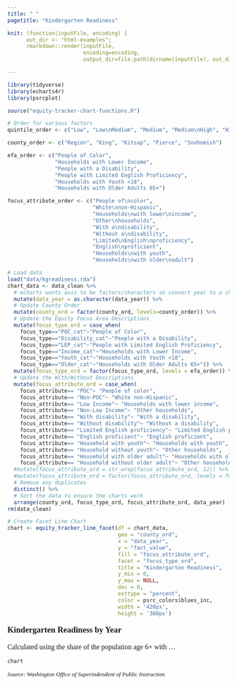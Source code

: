 ```yaml
---
title: " "
pagetitle: "Kindergarten Readiness"

knit: (function(inputFile, encoding) {
      out_dir <- "html-examples";
      rmarkdown::render(inputFile,
                        encoding=encoding,
                        output_dir=file.path(dirname(inputFile), out_dir))})

---
```


<style type="text/css">
.main-container {
  max-width: 100% !important;
  margin: auto;
}
</style>

```r
library(tidyverse)
library(echarts4r)
library(psrcplot)

source("equity-tracker-chart-functions.R")

# Order for various factors
quintile_order <- c("Low", "Low\nMedium", "Medium", "Medium\nHigh", "High")

county_order <- c("Region", "King", "Kitsap", "Pierce", "Snohomish")

efa_order <- c("People of Color", 
               "Households with Lower Income", 
               "People with a Disability", 
               "People with Limited English Proficiency", 
               "Households with Youth <18", 
               "Households with Older Adults 65+")

focus_attribute_order <- c("People of\ncolor", 
                           "White\nnon-Hispanic", 
                           "Households\nwith lower\nincome", 
                           "Other\nhouseholds", 
                           "With a\ndisability", 
                           "Without a\ndisability",
                           "Limited\nEnglish\nproficiency", 
                           "English\nproficient",
                           "Households\nwith youth", 
                           "Households\nwith older\nadult")

# Load data
load("data/kgreadiness.rda")
chart_data <- data_clean %>%
  # echarts wants axis to be factors/characters so convert year to a character
  mutate(data_year = as.character(data_year)) %>%
  # Update County Order
  mutate(county_ord = factor(county_ord, levels=county_order)) %>%
  # Update the Equity Focus Area Descriptions
  mutate(focus_type_ord = case_when(
    focus_type=="POC_cat"~"People of Color",
    focus_type=="Disability_cat"~"People with a Disability",
    focus_type=="LEP_cat"~"People with Limited English Proficiency",
    focus_type=="Income_cat"~"Households with Lower Income",
    focus_type=="Youth_cat"~"Households with Youth <18",
    focus_type=="Older_cat"~"Households with Older Adults 65+")) %>%
  mutate(focus_type_ord = factor(focus_type_ord, levels = efa_order)) %>%
  # Update the With/Without Descriptions
  mutate(focus_attribute_ord = case_when(
    focus_attribute== "POC"~ "People of color",
    focus_attribute== "Non-POC"~ "White non-Hispanic",
    focus_attribute== "Low Income"~ "Households with lower income",
    focus_attribute== "Non-Low Income"~ "Other households",
    focus_attribute== "With disability"~ "With a disability",
    focus_attribute== "Without disability"~ "Without a disability",
    focus_attribute== "Limited English proficiency"~ "Limited English proficiency",
    focus_attribute== "English proficient"~ "English proficient",
    focus_attribute== "Household with youth"~ "Households with youth",
    focus_attribute== "Household without youth"~ "Other households",
    focus_attribute== "Household with older adult"~ "Households with older adults",
    focus_attribute== "Household without older adult"~ "Other households")) %>%
  #mutate(focus_attribute_ord = str_wrap(focus_attribute_ord, 12)) %>%
  #mutate(focus_attribute_ord = factor(focus_attribute_ord, levels = focus_attribute_order)) %>%
  # Remove any duplicates
  distinct() %>%
  # Sort the data to ensure the charts work
  arrange(county_ord, focus_type_ord, focus_attribute_ord, data_year)
rm(data_clean)

# Create Facet Line Chart
chart <- equity_tracker_line_facet(df = chart_data,
                                   geo = "county_ord",
                                   x = "data_year",
                                   y = "fact_value",
                                   fill = "focus_attribute_ord",
                                   facet = "focus_type_ord",
                                   title = "Kindergarten Readiness",
                                   y_min = 0,
                                   y_max = NULL,
                                   dec = 0,
                                   esttype = "percent",
                                   color = psrc_colors$blues_inc,
                                   width = '420px',
                                   height = '380px')

```
<p style="font-family: Poppins; font-size:14pt; font-weight:bold">
Kindergarten Readiness by Year
</p>
<p style="font-family: Poppins; font-size:12pt; font-weight:normal">
Calculated using the share of the population age 6+ with ...
</p>
```r
chart
```
<p style="font-family: Poppins; font-size:10pt; font-style:italic">
Source: Washington Office of Superindendent of Public Instruction
</p> 
